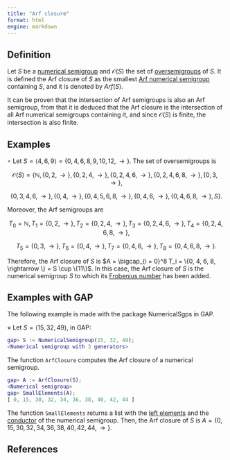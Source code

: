 ```yaml
---
title: "Arf closure"
format: html
engine: markdown
---
```


## Definition

Let $S$ be a [numerical semigroup](Numerical-semigroup.qmd) and $\mathcal{O}(S)$ the set of [oversemigroups](Oversemigroup.qmd) of $S$. It is defined the Arf closure of $S$ as the smallest [Arf numerical semigroup](../Families-NS/Arf-semigroup.qmd) containing $S$, and it is denoted by $Arf(S)$.

It can be proven that the intersection of Arf semigroups is also an Arf semigroup, from that it is deduced that the Arf closure is the intersection of all Arf numerical semigroups containing it, and since $\mathcal{O}(S)$ is finite, the intersection is also finite.

## Examples

$\circ$ Let $S = \langle 4, 6, 9 \rangle = \{0, 4, 6, 8, 9, 10, 12, \rightarrow \}$. The set of oversemigroups is

$$
\mathcal{O}(S) = \{\mathbb{N}, \{0, 2, \rightarrow \}, \{0, 2, 4, \rightarrow \}, \{0, 2, 4, 6, \rightarrow\}, \{0, 2, 4, 6, 8, \rightarrow \}, \{0, 3, \rightarrow \},
$$

$$
\{0, 3, 4, 6, \rightarrow \}, \{0, 4, \rightarrow \}, \{0, 4, 5, 6, 8, \rightarrow \}, \{0, 4, 6, \rightarrow \}, \{0, 4, 6, 8, \rightarrow \}, S \}.
$$

Moreover, the Arf semigroups are

$$
T_0 = \mathbb{N}, T_1 = \{0, 2, \rightarrow \}, T_2 = \{0, 2, 4, \rightarrow \}, T_3 = \{0, 2, 4, 6, \rightarrow \}, T_4 = \{0, 2, 4, 6, 8, \rightarrow \}, 
$$

$$
T_5 = \{0, 3, \rightarrow \}, T_6 = \{0, 4, \rightarrow \}, T_7 = \{0, 4, 6, \rightarrow \}, T_8 = \{0, 4, 6, 8, \rightarrow \}.
$$

Therefore, the Arf closure of $S$ is $A = \bigcap_{i = 0}^8 T_i = \{0, 4, 6, 8, \rightarrow \} = S \cup \{11\}$. In this case, the Arf closure of $S$ is the numerical semigroup $S$ to which its [Frobenius number](Frobenius-number.qmd) has been added.

## Examples with GAP

The following example is made with the package NumericalSgps in GAP.

$\diamond$ Let $S = \langle 15, 32, 49 \rangle$, in GAP:

``` gap
gap> S := NumericalSemigroup(15, 32, 49);
<Numerical semigroup with 3 generators>
```

The function `ArfClosure` computes the Arf closure of a numerical semigroup.

``` gap
gap> A := ArfClosure(S);
<Numerical semigroup>
gap> SmallElements(A);
[ 0, 15, 30, 32, 34, 36, 38, 40, 42, 44 ]
```

The function `SmallElements` returns a list with the [left elements](Left-elements.qmd) and the [conductor](Conductor.qmd) of the numerical semigroup. Then, the Arf closure of $S$ is $A = \{0,15, 30, 32, 34, 36, 38, 40, 42, 44, \rightarrow \}$.

## References
